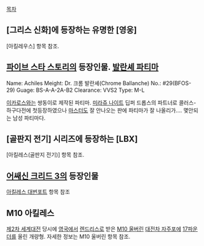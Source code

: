 [[목차]]


== [그리스 신화]에 등장하는 유명한 [영웅] ==
[아킬레우스] 항목 참조.

== [[파이브 스타 스토리]]의 등장인물. [[발란셰 파티마]] ==

Name: Achiles
Meight: Dr. 크롬 발란셰(Chrome Ballanche)
No.: #29(BFOS-29)
Guage: BS-A-A-2A-B2
Clearance: VVS2
Type: M-L

[[이카로스]]와는 쌍동이로 제작된 파티마. [[미라쥬 나이트]] 딥퍼 드롭스의 파트너로 콜러스-하구다전에 첫등장하였으나 [[마스터]]도 잘 안나오는 판에 파티마가 잘 나올리가…. 몇안되는 남성 파티마다.

== [골판지 전기] 시리즈에 등장하는 [LBX] ==
[아킬레스(골판지 전기)] 항목 참조.

== [[어쌔신 크리드 3]]의 등장인물 ==
[[아킬레스 대번포트]] 항목 참조

== M10 아킬레스 ==
[[제2차 세계대전]] 당시에 [[영국]]에서 [[렌드리스]]로 받은 [[M10 울버린]] [[대전차 자주포]]에 [[17파운더]]를 올린 개량형. 자세한 정보는 M10 울버린 항목 참조.
